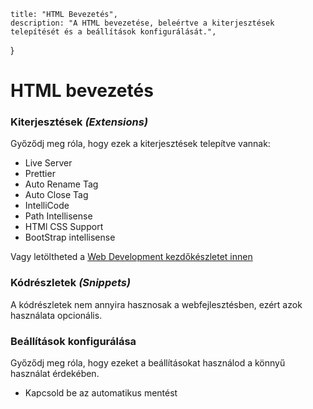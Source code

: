 
    title: "HTML Bevezetés",
    description: "A HTML bevezetése, beleértve a kiterjesztések telepítését és a beállítások konfigurálását.",   
}

# HTML bevezetés

<Steps>

### Kiterjesztések _(Extensions)_
Győződj meg róla, hogy ezek a kiterjesztések telepítve vannak:

- Live Server
- Prettier
- Auto Rename Tag
- Auto Close Tag
- IntelliCode
- Path Intellisense
- HTMl CSS Support
- BootStrap intellisense

Vagy letöltheted a [Web Development kezdőkészletet innen](https://marketplace.visualstudio.com/items?itemName=benceszalaiii.web-development-agazati)


### Kódrészletek _(Snippets)_

A kódrészletek nem annyira hasznosak a webfejlesztésben, ezért azok használata opcionális.

### Beállítások konfigurálása

Győződj meg róla, hogy ezeket a beállításokat használod a könnyű használat érdekében.

- Kapcsold be az automatikus mentést



</Steps>
